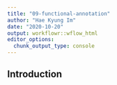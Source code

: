 ```yaml
---
title: "09-functional-annotation"
author: "Hae Kyung Im"
date: "2020-10-20"
output: workflowr::wflow_html
editor_options:
  chunk_output_type: console
---
```


## Introduction

```r

```

